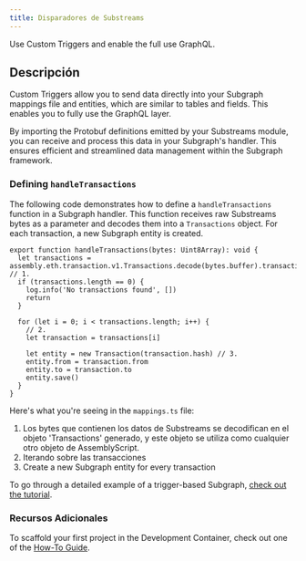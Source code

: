```yaml
---
title: Disparadores de Substreams
---
```


Use Custom Triggers and enable the full use GraphQL.

## Descripción

Custom Triggers allow you to send data directly into your Subgraph mappings file and entities, which are similar to tables and fields. This enables you to fully use the GraphQL layer.

By importing the Protobuf definitions emitted by your Substreams module, you can receive and process this data in your Subgraph's handler. This ensures efficient and streamlined data management within the Subgraph framework.

### Defining `handleTransactions`

The following code demonstrates how to define a `handleTransactions` function in a Subgraph handler. This function receives raw Substreams bytes as a parameter and decodes them into a `Transactions` object. For each transaction, a new Subgraph entity is created.

```tsx
export function handleTransactions(bytes: Uint8Array): void {
  let transactions = assembly.eth.transaction.v1.Transactions.decode(bytes.buffer).transactions // 1.
  if (transactions.length == 0) {
    log.info('No transactions found', [])
    return
  }

  for (let i = 0; i < transactions.length; i++) {
    // 2.
    let transaction = transactions[i]

    let entity = new Transaction(transaction.hash) // 3.
    entity.from = transaction.from
    entity.to = transaction.to
    entity.save()
  }
}
```

Here's what you're seeing in the `mappings.ts` file:

1. Los bytes que contienen los datos de Substreams se decodifican en el objeto 'Transactions' generado, y este objeto se utiliza como cualquier otro objeto de AssemblyScript.
2. Iterando sobre las transacciones
3. Create a new Subgraph entity for every transaction

To go through a detailed example of a trigger-based Subgraph, [check out the tutorial](/sps/tutorial/).

### Recursos Adicionales

To scaffold your first project in the Development Container, check out one of the [How-To Guide](/substreams/developing/dev-container/).
